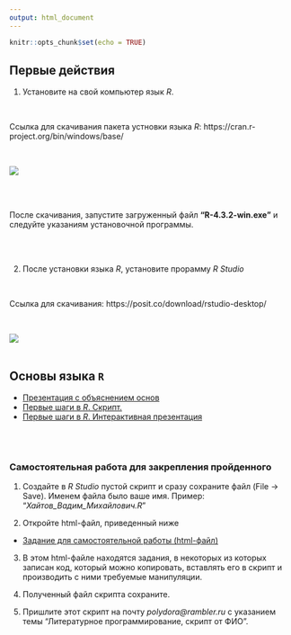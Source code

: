 ```yaml
---
output: html_document
---
```


```r
knitr::opts_chunk$set(echo = TRUE)
```

## Первые действия 

1. Установите на свой компьютер язык *R*. 

<br>

Ссылка для скачивания пакета устновки языка *R*: https://cran.r-project.org/bin/windows/base/

<br>


![](images/Install R 2.png)

<br>
<br>


После скачивания, запустите загруженный файл **"R-4.3.2-win.exe"** и следуйте указаниям установочной программы. 
 

<br>
<br>


2. После установки языка *R*, установите прорамму *R Studio*

<br>

Ссылка для скачивания: https://posit.co/download/rstudio-desktop/

<br>


![](images/Install R 3.png)
<br>
<br>



## Основы языка `R`

- [Презентация с объяснением основ](Pres_Introduction_R.pdf)
- [Первые шаги в *R*. Скрипт.](first_steps.R)
- [Первые шаги в *R*. Интерактивная презентация](Pres_intro_to_r.html)


<br>
<br>

### Самостоятельная работа для закрепления пройденного


1. Создайте в *R Studio* пустой скрипт и сразу сохраните файл (File -> Save). Именем файла было ваше имя. Пример: "*Хайтов_Вадим_Михайлович.R*" 

2. Откройте html-файл, приведенный ниже

- [Задание для самостоятельной работы (html-файл)](Pres_intro_to_r_practice.html)

3. В этом html-файле находятся задания, в некоторых из которых записан код, который можно копировать, вставлять его в скрипт и производить с ними требуемые манипуляции.

4. Полученный файл скрипта сохраните. 

5. Пришлите этот скрипт на почту *polydora@rambler.ru* с указанием темы "Литературное программирование, скрипт от ФИО".